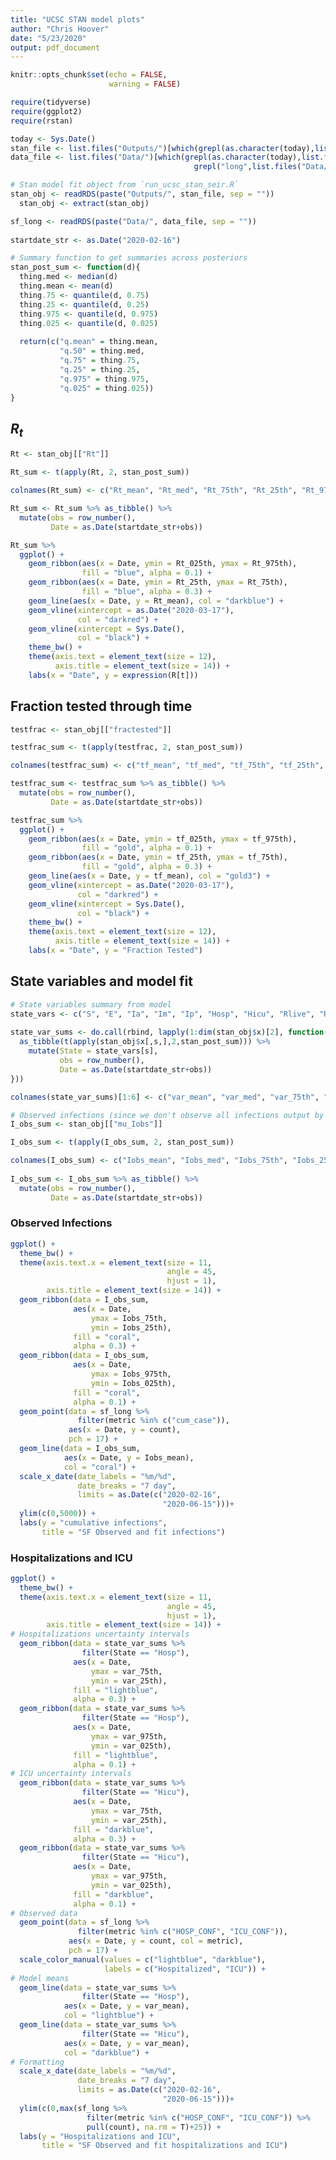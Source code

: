 ```yaml
---
title: "UCSC STAN model plots"
author: "Chris Hoover"
date: "5/23/2020"
output: pdf_document
---
```


```r
knitr::opts_chunk$set(echo = FALSE,
                      warning = FALSE)

require(tidyverse)
require(ggplot2)
require(rstan)
```

```r
today <- Sys.Date()
stan_file <- list.files("Outputs/")[which(grepl(as.character(today),list.files("Outputs/")))]
data_file <- list.files("Data/")[which(grepl(as.character(today),list.files("Data/")) &
                                         grepl("long",list.files("Data/")))]

# Stan model fit object from `run_ucsc_stan_seir.R` 
stan_obj <- readRDS(paste("Outputs/", stan_file, sep = ""))
  stan_obj <- extract(stan_obj)

sf_long <- readRDS(paste("Data/", data_file, sep = ""))
  
startdate_str <- as.Date("2020-02-16")

# Summary function to get summaries across posteriors
stan_post_sum <- function(d){
  thing.med <- median(d)
  thing.mean <- mean(d)
  thing.75 <- quantile(d, 0.75)
  thing.25 <- quantile(d, 0.25)
  thing.975 <- quantile(d, 0.975)
  thing.025 <- quantile(d, 0.025)
  
  return(c("q.mean" = thing.mean, 
           "q.50" = thing.med, 
           "q.75" = thing.75, 
           "q.25" = thing.25, 
           "q.975" = thing.975, 
           "q.025" = thing.025))
}
```

## $R_t$  

```r
Rt <- stan_obj[["Rt"]]

Rt_sum <- t(apply(Rt, 2, stan_post_sum))

colnames(Rt_sum) <- c("Rt_mean", "Rt_med", "Rt_75th", "Rt_25th", "Rt_975th", "Rt_025th")

Rt_sum <- Rt_sum %>% as_tibble() %>% 
  mutate(obs = row_number(),
         Date = as.Date(startdate_str+obs))

Rt_sum %>% 
  ggplot() +
    geom_ribbon(aes(x = Date, ymin = Rt_025th, ymax = Rt_975th),
                fill = "blue", alpha = 0.1) +
    geom_ribbon(aes(x = Date, ymin = Rt_25th, ymax = Rt_75th),
                fill = "blue", alpha = 0.3) +
    geom_line(aes(x = Date, y = Rt_mean), col = "darkblue") +
    geom_vline(xintercept = as.Date("2020-03-17"),
               col = "darkred") +
    geom_vline(xintercept = Sys.Date(),
               col = "black") +
    theme_bw() +
    theme(axis.text = element_text(size = 12),
          axis.title = element_text(size = 14)) +
    labs(x = "Date", y = expression(R[t]))
```

## Fraction tested through time    
```r
testfrac <- stan_obj[["fractested"]]

testfrac_sum <- t(apply(testfrac, 2, stan_post_sum))

colnames(testfrac_sum) <- c("tf_mean", "tf_med", "tf_75th", "tf_25th", "tf_975th", "tf_025th")

testfrac_sum <- testfrac_sum %>% as_tibble() %>% 
  mutate(obs = row_number(),
         Date = as.Date(startdate_str+obs))

testfrac_sum %>% 
  ggplot() +
    geom_ribbon(aes(x = Date, ymin = tf_025th, ymax = tf_975th),
                fill = "gold", alpha = 0.1) +
    geom_ribbon(aes(x = Date, ymin = tf_25th, ymax = tf_75th),
                fill = "gold", alpha = 0.3) +
    geom_line(aes(x = Date, y = tf_mean), col = "gold3") +
    geom_vline(xintercept = as.Date("2020-03-17"),
               col = "darkred") +
    geom_vline(xintercept = Sys.Date(),
               col = "black") +
    theme_bw() +
    theme(axis.text = element_text(size = 12),
          axis.title = element_text(size = 14)) +
    labs(x = "Date", y = "Fraction Tested")
```

## State variables and model fit  

```r
# State variables summary from model
state_vars <- c("S", "E", "Ia", "Im", "Ip", "Hosp", "Hicu", "Rlive", "Rdead")
  
state_var_sums <- do.call(rbind, lapply(1:dim(stan_obj$x)[2], function(s){
  as_tibble(t(apply(stan_obj$x[,s,],2,stan_post_sum))) %>% 
    mutate(State = state_vars[s],
           obs = row_number(),
           Date = as.Date(startdate_str+obs))
}))

colnames(state_var_sums)[1:6] <- c("var_mean", "var_med", "var_75th", "var_25th", "var_975th", "var_025th")

# Observed infections (since we don't observe all infections output by actual model)
I_obs_sum <- stan_obj[["mu_Iobs"]]

I_obs_sum <- t(apply(I_obs_sum, 2, stan_post_sum))

colnames(I_obs_sum) <- c("Iobs_mean", "Iobs_med", "Iobs_75th", "Iobs_25th", "Iobs_975th", "Iobs_025th")
 
I_obs_sum <- I_obs_sum %>% as_tibble() %>% 
  mutate(obs = row_number(),
         Date = as.Date(startdate_str+obs))
```

### Observed Infections  
```r
ggplot() +
  theme_bw() +
  theme(axis.text.x = element_text(size = 11, 
                                   angle = 45,
                                   hjust = 1),
        axis.title = element_text(size = 14)) +
  geom_ribbon(data = I_obs_sum,
              aes(x = Date, 
                  ymax = Iobs_75th,
                  ymin = Iobs_25th),
              fill = "coral",
              alpha = 0.3) +
  geom_ribbon(data = I_obs_sum,
              aes(x = Date, 
                  ymax = Iobs_975th,
                  ymin = Iobs_025th),
              fill = "coral",
              alpha = 0.1) +
  geom_point(data = sf_long %>% 
               filter(metric %in% c("cum_case")),
             aes(x = Date, y = count),
             pch = 17) +
  geom_line(data = I_obs_sum,
            aes(x = Date, y = Iobs_mean),
            col = "coral") +
  scale_x_date(date_labels = "%m/%d", 
               date_breaks = "7 day",
               limits = as.Date(c("2020-02-16",
                                  "2020-06-15")))+
  ylim(c(0,5000)) +
  labs(y = "cumulative infections",
       title = "SF Observed and fit infections")
```

### Hospitalizations and ICU  
```r
ggplot() +
  theme_bw() +
  theme(axis.text.x = element_text(size = 11, 
                                   angle = 45,
                                   hjust = 1),
        axis.title = element_text(size = 14)) +
# Hospitalizations uncertainty intervals  
  geom_ribbon(data = state_var_sums %>% 
                filter(State == "Hosp"),
              aes(x = Date, 
                  ymax = var_75th,
                  ymin = var_25th),
              fill = "lightblue",
              alpha = 0.3) +
  geom_ribbon(data = state_var_sums %>% 
                filter(State == "Hosp"),
              aes(x = Date, 
                  ymax = var_975th,
                  ymin = var_025th),
              fill = "lightblue",
              alpha = 0.1) +
# ICU uncertainty intervals
  geom_ribbon(data = state_var_sums %>% 
                filter(State == "Hicu"),
              aes(x = Date, 
                  ymax = var_75th,
                  ymin = var_25th),
              fill = "darkblue",
              alpha = 0.3) +
  geom_ribbon(data = state_var_sums %>% 
                filter(State == "Hicu"),
              aes(x = Date, 
                  ymax = var_975th,
                  ymin = var_025th),
              fill = "darkblue",
              alpha = 0.1) +
# Observed data
  geom_point(data = sf_long %>% 
               filter(metric %in% c("HOSP_CONF", "ICU_CONF")),
             aes(x = Date, y = count, col = metric),
             pch = 17) +
  scale_color_manual(values = c("lightblue", "darkblue"),
                     labels = c("Hospitalized", "ICU")) +
# Model means
  geom_line(data = state_var_sums %>% 
                filter(State == "Hosp"),
            aes(x = Date, y = var_mean),
            col = "lightblue") +
  geom_line(data = state_var_sums %>% 
                filter(State == "Hicu"),
            aes(x = Date, y = var_mean),
            col = "darkblue") +
# Formatting
  scale_x_date(date_labels = "%m/%d", 
               date_breaks = "7 day",
               limits = as.Date(c("2020-02-16",
                                  "2020-06-15")))+
  ylim(c(0,max(sf_long %>% 
                 filter(metric %in% c("HOSP_CONF", "ICU_CONF")) %>% 
                 pull(count), na.rm = T)+25)) +
  labs(y = "Hospitalizations and ICU",
       title = "SF Observed and fit hospitalizations and ICU")

```

